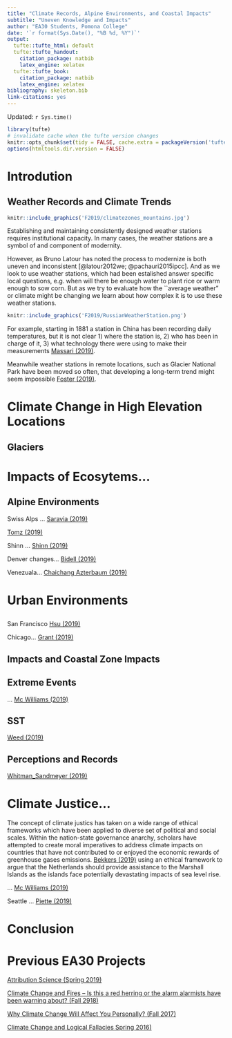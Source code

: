 ```yaml
---
title: "Climate Records, Alpine Environments, and Coastal Impacts"
subtitle: "Uneven Knowledge and Impacts"
author: "EA30 Students, Pomona College"
date: '`r format(Sys.Date(), "%B %d, %Y")`'
output:
  tufte::tufte_html: default
  tufte::tufte_handout:
    citation_package: natbib
    latex_engine: xelatex
  tufte::tufte_book:
    citation_package: natbib
    latex_engine: xelatex
bibliography: skeleton.bib
link-citations: yes
---
```

Updated: `r Sys.time()`

```r
library(tufte)
# invalidate cache when the tufte version changes
knitr::opts_chunk$set(tidy = FALSE, cache.extra = packageVersion('tufte'))
options(htmltools.dir.version = FALSE)
```
# Introdution

## Weather Records and Climate Trends

```r
knitr::include_graphics('F2019/climatezones_mountains.jpg')
```

Establishing and maintaining consistently designed weather stations requires institutional capacity. In many cases, the weather stations are a symbol of and component of modernity. 

However, as Bruno Latour has noted the process to modernize is both uneven and inconsistent [@latour2012we; @pachauri2015ipcc]. And as we look to use weather stations, which had been estalished answer specific local questions, e.g. when will there be enough water to plant rice or warm enough to sow corn. But as we try to evaluate how the ``average weather" or climate might be changing we learn about how complex it is to use these weather stations. 

```r
knitr::include_graphics('F2019/RussianWeatherStation.png')
```
For example, starting in 1881 a station in China has been recording daily temperatures, but it is not clear 1) where the station is, 2) who has been in charge of it, 3) what technology there were using to make their measurements [Massari (2019)](F2019/Massari/Massari0.html).

Meanwhile weather stations in remote locations, such as Glacier National Park have been moved so often, that developing a long-term trend might seem impossible [Foster (2019)](F2019/Foster/Foster0.html).

# Climate Change in High Elevation Locations




## Glaciers 




# Impacts of Ecosytems...

## Alpine Environments

Swiss Alps ... [Saravia  (2019)](F2019/Saravia/Saravia0.html)

[Tomz (2019)](F2019/Tomz/Tomz0.html)

Shinn ... [Shinn (2019)](F2019/Shinn/Shinn0.html)

Denver changes... [Bidell (2019)](F2019/Bidell/Bidell0.html)

Venezuala... [Chaichang Azterbaum (2019)](F2019/Chaichang_Azterbaum/Chaichang_Azterbaum.html)


# Urban Environments

## 

San Francisco [Hsu (2019)](F2019/Hsu0.html)

Chicago... [Grant (2019)](F2019/Grant/Grant0.html)

## Impacts and Coastal Zone Impacts

## Extreme Events

... [Mc Williams (2019)](F2019/McWilliams/McWilliams0.html)

## SST

[Weed (2019)](F2019/Weed/Weed0.html)



## Perceptions and Records

[Whitman_Sandmeyer (2019)](F2019/Whitman_Sandmeyer/Whitman_Sandmeyer1.html)


# Climate Justice...

The concept of climate justics has taken on a wide range of ethical frameworks which have been applied to diverse set of political and social scales. Within the nation-state governance anarchy, scholars have attempted to create moral imperatives to address climate impacts on countries that have not contributed to or enjoyed the economic rewards of greenhouse gases emissions. [Bekkers (2019)](F2019/Bekkers/Bekkers2.html) using an ethical framework to argue that the Netherlands should provide assistance to the Marshall Islands as the islands face potentially devastating impacts of sea level rise. 

... [Mc Williams (2019)](F2019/McWilliams/McWilliams0.html)

Seattle ... [Piette (2019)](F2019/Piette/Piette0.html)

# Conclusion


# Previous EA30 Projects

[Attribution Science (Spring 2019)](S2019/index_2019S.html)

[Climate Change and Fires -- Is this a red herring or the alarm alarmists have been warning about? (Fall 2918)](F2018/index_2018F.html)

[Why Climate Change Will Affect You Personally? (Fall 2017)](F2017/index_2017F.html)

[Climate Change and Logical Fallacies Spring 2016)](S2017/index_2017S.html)
